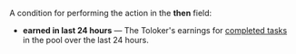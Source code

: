 A condition for performing the action in the **then** field:

- **earned in last 24 hours** — The Toloker's earnings for [completed tasks](/docs/glossary#completed-tasks) in the pool over the last 24 hours.
